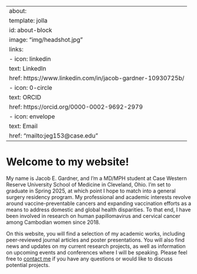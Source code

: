 
---
about:
  template: jolla
  id: about-block
  image: "img/headshot.jpg"
  links:
    - icon: linkedin
      text: LinkedIn
      href: https://www.linkedin.com/in/jacob-gardner-10930725b/
    - icon: 0-circle
      text: ORCID
      href: https://orcid.org/0000-0002-9692-2979
    - icon: envelope
      text: Email
      href: "mailto:jeg153@case.edu"  
---

::: {#about-block}
:::

# Welcome to my website!

My name is Jacob E. Gardner, and I'm a MD/MPH student at Case Western Reserve University School of Medicine in Cleveland, Ohio. I'm set to graduate in Spring 2025, at which point I hope to match into a general surgery residency program. My professional and academic interests revolve around vaccine-preventable cancers and expanding vaccination efforts as a means to address domestic and global health disparities. To that end, I have been involved in research on human papillomavirus and cervical cancer among Cambodian women since 2018. 

On this website, you will find a selection of my academic works, including peer-reviewed journal articles and poster presentations. You will also find news and updates on my current research projects, as well as information on upcoming events and conferences where I will be speaking. Please feel free to [contact me](mailto:jeg153@case.edu) if you have any questions or would like to discuss potential projects.


